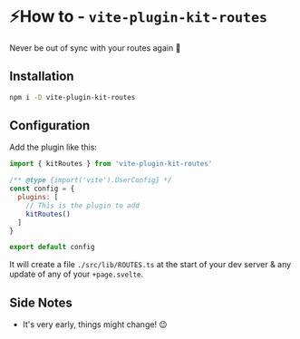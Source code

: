 
# ⚡How to - `vite-plugin-kit-routes`

<Callout>Never be out of sync with your routes again 🥳</Callout>

## Installation

```sh npm2yarn
npm i -D vite-plugin-kit-routes
```

## Configuration

Add the plugin like this:

```js filename="vite.config.js"
import { kitRoutes } from 'vite-plugin-kit-routes'

/** @type {import('vite').UserConfig} */
const config = {
  plugins: [
    // This is the plugin to add
    kitRoutes()
  ]
}

export default config
```

It will create a file `./src/lib/ROUTES.ts` at the start of your dev server & any update of any of
your `+page.svelte`.

## Side Notes

- It's very early, things might change! 😉
